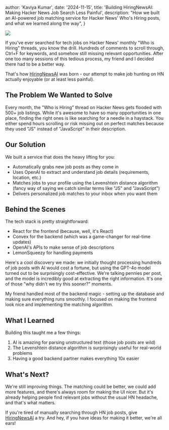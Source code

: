 
  author: 'Kaviya Kumar',
  date: '2024-11-15',
  title: 'Building HiringNewsAI: Making Hacker News Job Search Less Painful',
  description:
    "How we built an AI-powered job matching service for Hacker News' Who's Hiring posts, and what we learned along the way",
}


![](https://d112y698adiu2z.cloudfront.net/photos/production/software_photos/003/031/222/datas/gallery.jpg)

If you've ever searched for tech jobs on Hacker News' monthly "Who is Hiring" threads, you know the drill. Hundreds of comments to scroll through, Ctrl+F for keywords, and somehow still missing relevant opportunities. After one too many sessions of this tedious process, my friend and I decided there had to be a better way.

That's how [HiringNewsAI](https://hiringnewsai.com) was born - our attempt to make job hunting on HN actually enjoyable (or at least less painful).

## The Problem We Wanted to Solve

Every month, the "Who is Hiring" thread on Hacker News gets flooded with 500+ job listings. While it's awesome to have so many opportunities in one place, finding the right ones is like searching for a needle in a haystack. You either spend hours scrolling or risk missing out on perfect matches because they used "JS" instead of "JavaScript" in their description.

## Our Solution

We built a service that does the heavy lifting for you:

- Automatically grabs new job posts as they come in
- Uses OpenAI to extract and understand job details (requirements, location, etc.)
- Matches jobs to your profile using the Levenshtein distance algorithm (fancy way of saying we catch similar terms like "JS" and "JavaScript")
- Delivers personalized job matches to your inbox when you want them

## Behind the Scenes

The tech stack is pretty straightforward:

- React for the frontend (because, well, it's React)
- Convex for the backend (which was a game-changer for real-time updates)
- OpenAI's APIs to make sense of job descriptions
- LemonSqueezy for handling payments

Here's a cool discovery we made: we initially thought processing hundreds of job posts with AI would cost a fortune, but using the GPT-4o model turned out to be surprisingly cost-effective. We're talking pennies per post, and the model is incredibly good at extracting the right information. It's one of those "why didn't we try this sooner?" moments.

My friend handled most of the backend magic - setting up the database and making sure everything runs smoothly. I focused on making the frontend look nice and implementing the matching algorithm.

## What I Learned

Building this taught me a few things:

1. AI is amazing for parsing unstructured text (those job posts are wild)
2. The Levenshtein distance algorithm is surprisingly useful for real-world problems
3. Having a good backend partner makes everything 10x easier

## What's Next?

We're still improving things. The matching could be better, we could add more features, and there's always room for making the UI nicer. But it's already helping people find relevant jobs without the usual HN headache, and that's what matters.

If you're tired of manually searching through HN job posts, give [HiringNewsAI](https://hiringnewsai.com) a try. And hey, if you have ideas for making it better, we're all ears!
